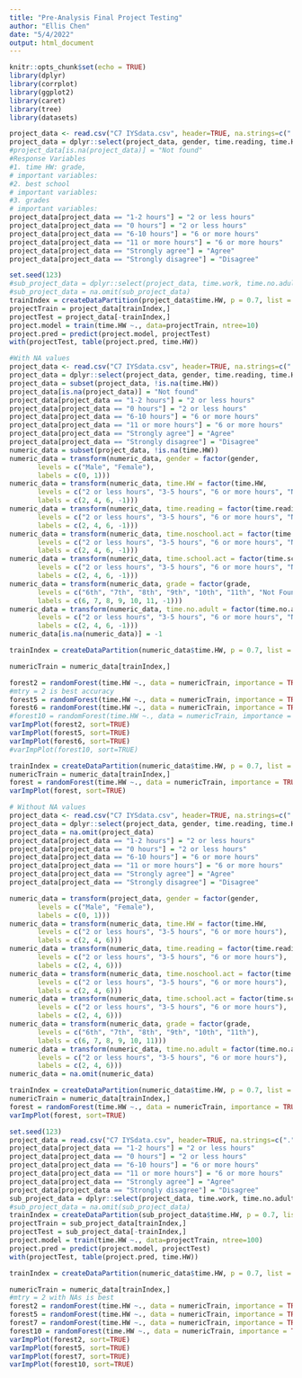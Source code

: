 ---
title: "Pre-Analysis Final Project Testing"
author: "Ellis Chen"
date: "5/4/2022"
output: html_document
---

```{r setup, include=FALSE}
knitr::opts_chunk$set(echo = TRUE)
library(dplyr)
library(corrplot)
library(ggplot2)
library(caret)
library(tree)
library(datasets)
```

```{r}
project_data <- read.csv("C7 IYSdata.csv", header=TRUE, na.strings=c(".","NA"))
project_data = dplyr::select(project_data, gender, time.reading, time.HW, grade, time.no.adult, time.noschool.act, time.school.act)
#project_data[is.na(project_data)] = "Not found"
#Response Variables
#1. time HW: grade, 
# important variables:
#2. best school 
# important variables:
#3. grades
# important variables:
project_data[project_data == "1-2 hours"] = "2 or less hours"
project_data[project_data == "0 hours"] = "2 or less hours"
project_data[project_data == "6-10 hours"] = "6 or more hours"
project_data[project_data == "11 or more hours"] = "6 or more hours"
project_data[project_data == "Strongly agree"] = "Agree"
project_data[project_data == "Strongly disagree"] = "Disagree"
```

```{R}
set.seed(123)
#sub_project_data = dplyr::select(project_data, time.work, time.no.adult, time.friend, time.school.act, time.reading, time.church, time.excersize, time.HW)
#sub_project_data = na.omit(sub_project_data)
trainIndex = createDataPartition(project_data$time.HW, p = 0.7, list = FALSE, times=1)
projectTrain = project_data[trainIndex,]
projectTest = project_data[-trainIndex,]
project.model = train(time.HW ~., data=projectTrain, ntree=10)
project.pred = predict(project.model, projectTest)
with(projectTest, table(project.pred, time.HW))
```

```{r}
#With NA values
project_data <- read.csv("C7 IYSdata.csv", header=TRUE, na.strings=c(".","NA"))
project_data = dplyr::select(project_data, gender, time.reading, time.HW, grade, time.no.adult, time.noschool.act, time.school.act)
project_data = subset(project_data, !is.na(time.HW))
project_data[is.na(project_data)] = "Not found"
project_data[project_data == "1-2 hours"] = "2 or less hours"
project_data[project_data == "0 hours"] = "2 or less hours"
project_data[project_data == "6-10 hours"] = "6 or more hours"
project_data[project_data == "11 or more hours"] = "6 or more hours"
project_data[project_data == "Strongly agree"] = "Agree"
project_data[project_data == "Strongly disagree"] = "Disagree"
numeric_data = subset(project_data, !is.na(time.HW))
numeric_data = transform(numeric_data, gender = factor(gender, 
       levels = c("Male", "Female"),
       labels = c(0, 1)))
numeric_data = transform(numeric_data, time.HW = factor(time.HW, 
       levels = c("2 or less hours", "3-5 hours", "6 or more hours", "Not found"),
       labels = c(2, 4, 6, -1)))
numeric_data = transform(numeric_data, time.reading = factor(time.reading, 
       levels = c("2 or less hours", "3-5 hours", "6 or more hours", "Not found"),
       labels = c(2, 4, 6, -1)))
numeric_data = transform(numeric_data, time.noschool.act = factor(time.noschool.act, 
       levels = c("2 or less hours", "3-5 hours", "6 or more hours", "Not found"),
       labels = c(2, 4, 6, -1)))
numeric_data = transform(numeric_data, time.school.act = factor(time.school.act, 
       levels = c("2 or less hours", "3-5 hours", "6 or more hours", "Not found"),
       labels = c(2, 4, 6, -1)))
numeric_data = transform(numeric_data, grade = factor(grade, 
       levels = c("6th", "7th", "8th", "9th", "10th", "11th", "Not Found"),
       labels = c(6, 7, 8, 9, 10, 11, -1)))
numeric_data = transform(numeric_data, time.no.adult = factor(time.no.adult, 
       levels = c("2 or less hours", "3-5 hours", "6 or more hours", "Not found"),
       labels = c(2, 4, 6, -1)))
numeric_data[is.na(numeric_data)] = -1
```

```{r}
trainIndex = createDataPartition(numeric_data$time.HW, p = 0.7, list = FALSE, times=1)

numericTrain = numeric_data[trainIndex,]

forest2 = randomForest(time.HW ~., data = numericTrain, importance = TRUE, ntree = 1000, mtry = 2, do.trace = TRUE)
#mtry = 2 is best accuracy 
forest5 = randomForest(time.HW ~., data = numericTrain, importance = TRUE, ntree = 1000, mtry = 5, do.trace = TRUE)
forest6 = randomForest(time.HW ~., data = numericTrain, importance = TRUE, ntree = 1000, mtry = 6, do.trace = TRUE)
#forest10 = randomForest(time.HW ~., data = numericTrain, importance = TRUE, ntree = 1000, mtry = 10, do.trace = TRUE)
varImpPlot(forest2, sort=TRUE)
varImpPlot(forest5, sort=TRUE)
varImpPlot(forest6, sort=TRUE)
#varImpPlot(forest10, sort=TRUE)
```

```{r}
trainIndex = createDataPartition(numeric_data$time.HW, p = 0.7, list = FALSE, times=1)
numericTrain = numeric_data[trainIndex,]
forest = randomForest(time.HW ~., data = numericTrain, importance = TRUE, ntree = 100, mtry = 2, do.trace = TRUE)
varImpPlot(forest, sort=TRUE)
```

```{r}
# Without NA values
project_data <- read.csv("C7 IYSdata.csv", header=TRUE, na.strings=c(".","NA"))
project_data = dplyr::select(project_data, gender, time.reading, time.HW, grade, time.no.adult, time.noschool.act, time.school.act)
project_data = na.omit(project_data)
project_data[project_data == "1-2 hours"] = "2 or less hours"
project_data[project_data == "0 hours"] = "2 or less hours"
project_data[project_data == "6-10 hours"] = "6 or more hours"
project_data[project_data == "11 or more hours"] = "6 or more hours"
project_data[project_data == "Strongly agree"] = "Agree"
project_data[project_data == "Strongly disagree"] = "Disagree"
```

```{r}
numeric_data = transform(project_data, gender = factor(gender, 
       levels = c("Male", "Female"),
       labels = c(0, 1)))
numeric_data = transform(numeric_data, time.HW = factor(time.HW, 
       levels = c("2 or less hours", "3-5 hours", "6 or more hours"),
       labels = c(2, 4, 6)))
numeric_data = transform(numeric_data, time.reading = factor(time.reading, 
       levels = c("2 or less hours", "3-5 hours", "6 or more hours"),
       labels = c(2, 4, 6)))
numeric_data = transform(numeric_data, time.noschool.act = factor(time.noschool.act, 
       levels = c("2 or less hours", "3-5 hours", "6 or more hours"),
       labels = c(2, 4, 6)))
numeric_data = transform(numeric_data, time.school.act = factor(time.school.act, 
       levels = c("2 or less hours", "3-5 hours", "6 or more hours"),
       labels = c(2, 4, 6)))
numeric_data = transform(numeric_data, grade = factor(grade, 
       levels = c("6th", "7th", "8th", "9th", "10th", "11th"),
       labels = c(6, 7, 8, 9, 10, 11)))
numeric_data = transform(numeric_data, time.no.adult = factor(time.no.adult, 
       levels = c("2 or less hours", "3-5 hours", "6 or more hours"),
       labels = c(2, 4, 6)))
numeric_data = na.omit(numeric_data)
```

```{r}
trainIndex = createDataPartition(numeric_data$time.HW, p = 0.7, list = FALSE, times=1)
numericTrain = numeric_data[trainIndex,]
forest = randomForest(time.HW ~., data = numericTrain, importance = TRUE, ntree = 1000, mtry = 2, do.trace = TRUE)
varImpPlot(forest, sort=TRUE)
```



```{R}
set.seed(123)
project_data = read.csv("C7 IYSdata.csv", header=TRUE, na.strings=c(".","NA"))
project_data[project_data == "1-2 hours"] = "2 or less hours"
project_data[project_data == "0 hours"] = "2 or less hours"
project_data[project_data == "6-10 hours"] = "6 or more hours"
project_data[project_data == "11 or more hours"] = "6 or more hours"
project_data[project_data == "Strongly agree"] = "Agree"
project_data[project_data == "Strongly disagree"] = "Disagree"
sub_project_data = dplyr::select(project_data, time.work, time.no.adult, time.friend, time.school.act, time.reading, time.church, time.excersize, time.HW)
#sub_project_data = na.omit(sub_project_data)
trainIndex = createDataPartition(sub_project_data$time.HW, p = 0.7, list = FALSE, times=1)
projectTrain = sub_project_data[trainIndex,]
projectTest = sub_project_data[-trainIndex,]
project.model = train(time.HW ~., data=projectTrain, ntree=100)
project.pred = predict(project.model, projectTest)
with(projectTest, table(project.pred, time.HW))
```

```{r}
trainIndex = createDataPartition(numeric_data$time.HW, p = 0.7, list = FALSE, times=1)

numericTrain = numeric_data[trainIndex,]
#mtry = 2 with NAs is best
forest2 = randomForest(time.HW ~., data = numericTrain, importance = TRUE, ntree = 1000, mtry = 2, do.trace = TRUE)
forest5 = randomForest(time.HW ~., data = numericTrain, importance = TRUE, ntree = 1000, mtry = 5, do.trace = TRUE)
forest7 = randomForest(time.HW ~., data = numericTrain, importance = TRUE, ntree = 1000, mtry = 7, do.trace = TRUE)
forest10 = randomForest(time.HW ~., data = numericTrain, importance = TRUE, ntree = 1000, mtry = 10, do.trace = TRUE)
varImpPlot(forest2, sort=TRUE)
varImpPlot(forest5, sort=TRUE)
varImpPlot(forest7, sort=TRUE)
varImpPlot(forest10, sort=TRUE)
```

